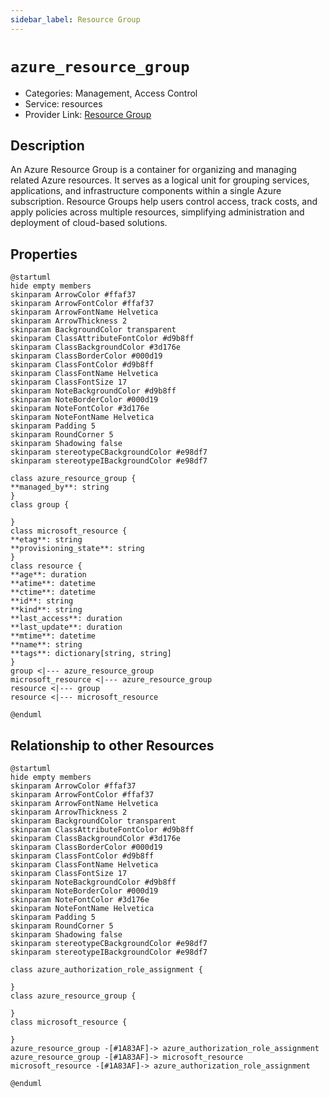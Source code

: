 ```yaml
---
sidebar_label: Resource Group
---
```


# `azure_resource_group`

- Categories: Management, Access Control
- Service: resources
- Provider Link: [Resource Group](https://learn.microsoft.com/en-us/azure/azure-resource-manager/management/manage-resource-groups-portal)

## Description
An Azure Resource Group is a container for organizing and managing related Azure resources. It serves as a logical unit for grouping services, applications, and infrastructure components within a single Azure subscription. Resource Groups help users control access, track costs, and apply policies across multiple resources, simplifying administration and deployment of cloud-based solutions.

## Properties
<ZoomPanPinch>

```kroki imgType="plantuml" imgAlt="Diagram of Resource Group data model"
@startuml
hide empty members
skinparam ArrowColor #ffaf37
skinparam ArrowFontColor #ffaf37
skinparam ArrowFontName Helvetica
skinparam ArrowThickness 2
skinparam BackgroundColor transparent
skinparam ClassAttributeFontColor #d9b8ff
skinparam ClassBackgroundColor #3d176e
skinparam ClassBorderColor #000d19
skinparam ClassFontColor #d9b8ff
skinparam ClassFontName Helvetica
skinparam ClassFontSize 17
skinparam NoteBackgroundColor #d9b8ff
skinparam NoteBorderColor #000d19
skinparam NoteFontColor #3d176e
skinparam NoteFontName Helvetica
skinparam Padding 5
skinparam RoundCorner 5
skinparam Shadowing false
skinparam stereotypeCBackgroundColor #e98df7
skinparam stereotypeIBackgroundColor #e98df7

class azure_resource_group {
**managed_by**: string
}
class group {

}
class microsoft_resource {
**etag**: string
**provisioning_state**: string
}
class resource {
**age**: duration
**atime**: datetime
**ctime**: datetime
**id**: string
**kind**: string
**last_access**: duration
**last_update**: duration
**mtime**: datetime
**name**: string
**tags**: dictionary[string, string]
}
group <|--- azure_resource_group
microsoft_resource <|--- azure_resource_group
resource <|--- group
resource <|--- microsoft_resource

@enduml
```

</ZoomPanPinch>


## Relationship to other Resources
<ZoomPanPinch>

```kroki imgType="plantuml" imgAlt="Diagram of Resource Group resource relationships"
@startuml
hide empty members
skinparam ArrowColor #ffaf37
skinparam ArrowFontColor #ffaf37
skinparam ArrowFontName Helvetica
skinparam ArrowThickness 2
skinparam BackgroundColor transparent
skinparam ClassAttributeFontColor #d9b8ff
skinparam ClassBackgroundColor #3d176e
skinparam ClassBorderColor #000d19
skinparam ClassFontColor #d9b8ff
skinparam ClassFontName Helvetica
skinparam ClassFontSize 17
skinparam NoteBackgroundColor #d9b8ff
skinparam NoteBorderColor #000d19
skinparam NoteFontColor #3d176e
skinparam NoteFontName Helvetica
skinparam Padding 5
skinparam RoundCorner 5
skinparam Shadowing false
skinparam stereotypeCBackgroundColor #e98df7
skinparam stereotypeIBackgroundColor #e98df7

class azure_authorization_role_assignment {

}
class azure_resource_group {

}
class microsoft_resource {

}
azure_resource_group -[#1A83AF]-> azure_authorization_role_assignment
azure_resource_group -[#1A83AF]-> microsoft_resource
microsoft_resource -[#1A83AF]-> azure_authorization_role_assignment

@enduml
```

</ZoomPanPinch>




